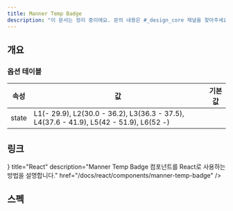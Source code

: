 ```yaml
---
title: Manner Temp Badge
description: "이 문서는 정리 중이에요. 문의 내용은 #_design_core 채널을 찾아주세요."
---
```


## 개요

### 옵션 테이블

| 속성        | 값     | 기본값 |
| ----------- | ------ | ------ |
| state        | L1(- 29.9), L2(30.0 - 36.2), L3(36.3 - 37.5), L4(37.6 - 41.9), L5(42 - 51.9), L6(52 -) |  |

## 링크

<Cards>
  <Card
    icon={<AtomIcon />}
    title="React"
    description="Manner Temp Badge 컴포넌트를 React로 사용하는 방법을 설명합니다."
    href="/docs/react/components/manner-temp-badge"
  />
</Cards>

## 스펙

<ComponentSpecBlock id="manner-temp-badge" />
